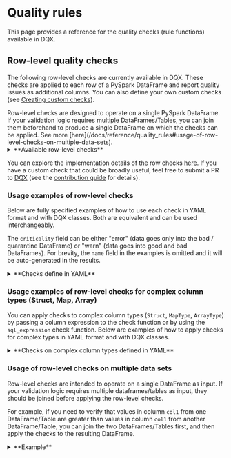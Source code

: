 
# Quality rules

This page provides a reference for the quality checks (rule functions) available in DQX.

## Row-level quality checks

The following row-level checks are currently available in DQX.
These checks are applied to each row of a PySpark DataFrame and report quality issues as additional columns.
You can also define your own custom checks (see [Creating custom checks](#creating-custom-checks)).

<Admonition type="warning" title="Applicability">
Row-level checks are designed to operate on a single PySpark DataFrame.
If your validation logic requires multiple DataFrames/Tables, you can join them beforehand to produce a single DataFrame on which the checks can be applied.
See more [here](/docs/reference/quality_rules#usage-of-row-level-checks-on-multiple-data-sets).
</Admonition>

<details style={{ backgroundColor: 'transparent', color: 'neutral' }}>
<summary>**Available row-level checks**</summary>
| Check                            | Description                                                                                                                                                                                                                                                                            | Arguments                                                                                                                                                                                                                                                                                                                                                                                                               |
| -------------------------------- | -------------------------------------------------------------------------------------------------------------------------------------------------------------------------------------------------------------------------------------------------------------------------------------- | ----------------------------------------------------------------------------------------------------------------------------------------------------------------------------------------------------------------------------------------------------------------------------------------------------------------------------------------------------------------------------------------------------------------------- |
| is_not_null                      | Checks whether the values in the input column are not null.                                                                                                                                                                                                                            | column: column to check (can be a string column name or a column expression)                                                                                                                                                                                                                                                                                                                                            |
| is_not_empty                     | Checks whether the values in the input column are not empty (but may be null).                                                                                                                                                                                                         | column: column to check (can be a string column name or a column expression)                                                                                                                                                                                                                                                                                                                                            |
| is_not_null_and_not_empty        | Checks whether the values in the input column are not null and not empty.                                                                                                                                                                                                              | column: column to check (can be a string column name or a column expression); trim_strings: optional boolean flag to trim spaces from strings                                                                                                                                                                                                                                                                           |
| is_in_list                       | Checks whether the values in the input column are present in the list of allowed values (null values are allowed).                                                                                                                                                                     | column: column to check (can be a string column name or a column expression); allowed: list of allowed values                                                                                                                                                                                                                                                                                                           |
| is_not_null_and_is_in_list       | Checks whether the values in the input column are not null and present in the list of allowed values.                                                                                                                                                                                  | column: column to check (can be a string column name or a column expression); allowed: list of allowed values                                                                                                                                                                                                                                                                                                           |
| is_not_null_and_not_empty_array  | Checks whether the values in the array input column are not null and not empty.                                                                                                                                                                                                        | column: column to check (can be a string column name or a column expression)                                                                                                                                                                                                                                                                                                                                            |
| is_in_range                      | Checks whether the values in the input column are in the provided range (inclusive of both boundaries).                                                                                                                                                                                | column: column to check (can be a string column name or a column expression); min_limit: min limit as number, date, timestamp, column name or sql expression; max_limit: max limit as number, date, timestamp, column name or sql expression                                                                                                                                                                            |
| is_not_in_range                  | Checks whether the values in the input column are outside the provided range (inclusive of both boundaries).                                                                                                                                                                           | column: column to check (can be a string column name or a column expression); min_limit: min limit as number, date, timestamp, column name or sql expression; max_limit: max limit as number, date, timestamp, column name or sql expression                                                                                                                                                                            |
| is_not_less_than                 | Checks whether the values in the input column are not less than the provided limit.                                                                                                                                                                                                    | column: column to check (can be a string column name or a column expression); limit: limit as number, date, timestamp, column name or sql expression                                                                                                                                                                                                                                                                    |
| is_not_greater_than              | Checks whether the values in the input column are not greater than the provided limit.                                                                                                                                                                                                 | column: column to check (can be a string column name or a column expression); limit: limit as number, date, timestamp, column name or sql expression                                                                                                                                                                                                                                                                    |
| is_valid_date                    | Checks whether the values in the input column have valid date formats.                                                                                                                                                                                                                 | column: column to check (can be a string column name or a column expression); date_format: optional date format (e.g. 'yyyy-mm-dd')                                                                                                                                                                                                                                                                                     |
| is_valid_timestamp               | Checks whether the values in the input column have valid timestamp formats.                                                                                                                                                                                                            | column: column to check (can be a string column name or a column expression); timestamp_format: optional timestamp format (e.g. 'yyyy-mm-dd HH:mm:ss')                                                                                                                                                                                                                                                                  |
| is_not_in_future                 | Checks whether the values in the input column contain a timestamp that is not in the future, where 'future' is defined as current_timestamp + offset (in seconds).                                                                                                                     | column: column to check (can be a string column name or a column expression); offset: offset to use; curr_timestamp: current timestamp, if not provided current_timestamp() function is used                                                                                                                                                                                                                            |
| is_not_in_near_future            | Checks whether the values in the input column contain a timestamp that is not in the near future, where 'near future' is defined as greater than the current timestamp but less than the current_timestamp + offset (in seconds).                                                      | column: column to check (can be a string column name or a column expression); offset: offset to use; curr_timestamp: current timestamp, if not provided current_timestamp() function is used                                                                                                                                                                                                                            |
| is_older_than_n_days             | Checks whether the values in one input column are at least N days older than the values in another column.                                                                                                                                                                             | column: column to check (can be a string column name or a column expression); days: number of days; curr_date: current date, if not provided current_date() function is used                                                                                                                                                                                                                                            |
| is_older_than_col2_for_n_days    | Checks whether the values in one input column are at least N days older than the values in another column.                                                                                                                                                                             | column1: first column to check (can be a string column name or a column expression); column2: second column to check (can be a string column name or a column expression); days: number of days                                                                                                                                                                                                                         |
| is_unique                        | Checks whether the values in the input column are unique and reports an issue for each row that contains a duplicate value. It supports uniqueness check for multiple columns (composite key). Null values are not considered duplicates by default, following the ANSI SQL standard.  | columns: columns to check (can be a list of column names or column expressions); window_spec: optional window specification as a string or column object, you must handle NULLs correctly using coalesce() to prevent rows exclusion; nulls_distinct: controls how null values are treated, default is True, thus nulls are not duplicates, eg. (NULL, NULL) not equals (NULL, NULL) and (1, NULL) not equals (1, NULL) |
| regex_match                      | Checks whether the values in the input column match a given regex.                                                                                                                                                                                                                     | column: column to check (can be a string column name or a column expression); regex: regex to check; negate: if the condition should be negated (true) or not                                                                                                                                                                                                                                                           |
| sql_expression                   | Checks whether the values meet the condition provided as an SQL expression, e.g. `a = 'str1' and a > b`                                                                                                                                                                                | expression: sql expression to check on a dataframe; msg: optional message to output; name: optional name of the resulting column; negate: if the condition should be negated                                                                                                                                                                                                                                            |
</details>

You can explore the implementation details of the row checks [here](https://github.com/databrickslabs/dqx/blob/main/src/databricks/labs/dqx/row_checks.py).
If you have a custom check that could be broadly useful, feel free to submit a PR to [DQX](https://github.com/databrickslabs/dqx) (see the [contribution guide](/docs/dev/contributing) for details).

### Usage examples of row-level checks

Below are fully specified examples of how to use each check in YAML format and with DQX classes. Both are equivalent and can be used interchangeably.

The `criticality` field can be either "error" (data goes only into the bad / quarantine DataFrame) or "warn" (data goes into good and bad DataFrames).
For brevity, the `name` field in the examples is omitted and it will be auto-generated in the results.

<details style={{ backgroundColor: 'transparent', color: 'neutral' }}>
<summary>**Checks define in YAML**</summary>
```yaml
# is_not_null check
- criticality: error
  check:
    function: is_not_null
    arguments:
      column: col1

# is_not_empty check
- criticality: error
  check:
    function: is_not_empty
    arguments:
      column: col1

# is_not_null_and_not_empty check
- criticality: error
  check:
    function: is_not_null_and_not_empty
    arguments:
      column: col1
      trim_strings: true

# is_in_list check
- criticality: error
  check:
    function: is_in_list
    arguments:
      column: col2
      allowed:
      - 1
      - 2
      - 3

# is_not_null_and_is_in_list check
- criticality: error
  check:
    function: is_not_null_and_is_in_list
    arguments:
      column: col2
      allowed:
      - 1
      - 2
      - 3

# is_not_null_and_not_empty_array check
- criticality: error
  check:
    function: is_not_null_and_not_empty_array
    arguments:
      column: col4

# is_in_range check
- criticality: error
  check:
    function: is_in_range
    arguments:
      column: col2
      min_limit: 1
      max_limit: 10
- criticality: error
  check:
    function: is_in_range
    arguments:
      column: col5
      min_limit: 2025-01-01
      max_limit: 2025-02-24
- criticality: error
  check:
    function: is_in_range
    arguments:
      column: col6
      min_limit: 2025-01-01 00:00:00
      max_limit: 2025-02-24 01:00:00
- criticality: error
  check:
    function: is_in_range
    arguments:
      column: col3
      min_limit: col2
      max_limit: col2 * 2

# is_not_in_range check
- criticality: error
  check:
    function: is_not_in_range
    arguments:
      column: col2
      min_limit: 11
      max_limit: 20
- criticality: error
  check:
    function: is_not_in_range
    arguments:
      column: col5
      min_limit: 2025-02-25
      max_limit: 2025-02-26
- criticality: error
  check:
    function: is_not_in_range
    arguments:
      column: col6
      min_limit: 2025-02-25 00:00:00
      max_limit: 2025-02-26 01:00:00
- criticality: error
  check:
    function: is_not_in_range
    arguments:
      column: col3
      min_limit: col2 + 10
      max_limit: col2 * 10

# is_not_less_than check
- criticality: error
  check:
    function: is_not_less_than
    arguments:
      column: col2
      limit: 0
- criticality: error
  check:
    function: is_not_less_than
    arguments:
      column: col5
      limit: 2025-01-01
- criticality: error
  check:
    function: is_not_less_than
    arguments:
      column: col6
      limit: 2025-01-01 01:00:00
- criticality: error
  check:
    function: is_not_less_than
    arguments:
      column: col3
      limit: col2 - 10

# is_not_greater_than check
- criticality: error
  check:
    function: is_not_greater_than
    arguments:
      column: col2
      limit: 10
- criticality: error
  check:
    function: is_not_greater_than
    arguments:
      column: col5
      limit: 2025-03-01
- criticality: error
  check:
    function: is_not_greater_than
    arguments:
      column: col6
      limit: 2025-03-24 01:00:00
- criticality: error
  check:
    function: is_not_greater_than
    arguments:
      column: col3
      limit: col2 + 10

# is_valid_date check
- criticality: error
  check:
    function: is_valid_date
    arguments:
      column: col5
- criticality: error
  name: col5_is_not_valid_date2
  check:
    function: is_valid_date
    arguments:
      column: col5
      date_format: yyyy-MM-dd

# is_valid_timestamp check
- criticality: error
  check:
    function: is_valid_timestamp
    arguments:
      column: col6
      timestamp_format: yyyy-MM-dd HH:mm:ss
- criticality: error
  name: col6_is_not_valid_timestamp2
  check:
    function: is_valid_timestamp
    arguments:
      column: col6

# is_not_in_future check
- criticality: error
  check:
    function: is_not_in_future
    arguments:
      column: col6
      offset: 86400

# is_not_in_near_future check
- criticality: error
  check:
    function: is_not_in_near_future
    arguments:
      column: col6
      offset: 36400

# is_older_than_n_days check
- criticality: error
  check:
    function: is_older_than_n_days
    arguments:
      column: col5
      days: 10000

# is_older_than_col2_for_n_days check
- criticality: error
  check:
    function: is_older_than_col2_for_n_days
    arguments:
      column1: col5
      column2: col6
      days: 2

# is_unique check
- criticality: error
  check:
    function: is_unique
    arguments:
      columns:
      - col1

# is_unique on multiple columns (composite key), nulls are distinct (default behavior)
# eg. (1, NULL) not equals (1, NULL) and (NULL, NULL) not equals (NULL, NULL)
- criticality: error
  name: composite_key_col1_and_col2_is_not_unique
  check:
    function: is_unique
    arguments:
      columns:
      - col1
      - col2

# is_unique on multiple columns (composite key), nulls are not distinct
# eg. (1, NULL) equals (1, NULL) and (NULL, NULL) equals (NULL, NULL)
- criticality: error
  name: composite_key_col1_and_col2_is_not_unique_not_nulls_distinct
  check:
    function: is_unique
    arguments:
      columns:
      - col1
      - col2
      nulls_distinct: False

# is_unique check with custom window
# provide default value for NULL in the time column of the window spec using coalesce() to prevent rows exclusion!
- criticality: error
  name: col1_is_not_unique_custom_window
  check:
    function: is_unique
    arguments:
      columns:
      - col1
      window_spec: window(coalesce(col6, '1970-01-01'), '10 minutes')

# regex_match check
- criticality: error
  check:
    function: regex_match
    arguments:
      column: col2
      regex: '[0-9]+'
      negate: false

# sql_expression check
- criticality: error
  check:
    function: sql_expression
    arguments:
      expression: col3 >= col2 and col3 <= 10
      msg: col3 is less than col2 and col3 is greater than 10
      name: custom_output_name
      negate: false

# apply check to multiple columns
- criticality: error
  check:
    function: is_not_null # 'column' as first argument
    for_each_column: # apply the check for each column
    - col3
    - col5
- criticality: error
  check:
    function: is_unique # 'column' as first argument
    for_each_column: # apply the check for each list of columns
    - [col3, col5]
    - [col1]
```
</details>

<details style={{ backgroundColor: 'transparent', color: 'neutral' }}>
<summary>**Checks defined using DQX classes**</summary>
```python
from databricks.labs.dqx.rule import DQRowRule, DQRowRuleForEachCol
from databricks.labs.dqx import row_checks
from datetime import datetime

checks = [
    # is_not_null check
    DQRowRule(
      criticality="error",
      check_func=row_checks.is_not_null,
      column="col1"
    ),
    # is_not_empty check
    DQRowRule(
      criticality="error",
      check_func=row_checks.is_not_empty,
      column="col1"
    ),
    # is_not_null_and_not_empty check
    DQRowRule(
      criticality="error",
      check_func=row_checks.is_not_null_and_not_empty,
      column="col1",
      check_func_kwargs={"trim_strings": True}
    ),
    # is_in_list check
    DQRowRule(
      criticality="error",
      check_func=row_checks.is_in_list,
      column="col2",
      check_func_args=[[1, 2, 3]]
    ),
    # is_not_null_and_is_in_list check
    DQRowRule(
      criticality="error",
      check_func=row_checks.is_not_null_and_is_in_list,
      column="col2",
      check_func_args=[[1, 2, 3]]
    ),
    # is_not_null_and_not_empty_array check
    DQRowRule(
      criticality="error",
      check_func=row_checks.is_not_null_and_not_empty_array,
      column="col4"
    ),
    # is_in_range check
    DQRowRule(
      criticality="error",
      check_func=row_checks.is_in_range,
      column="col2",
      check_func_kwargs={"min_limit": 1, "max_limit": 10}
    ),
    DQRowRule(
      criticality="error",
      check_func=row_checks.is_in_range,
      column="col5",
      check_func_kwargs={
        "min_limit": datetime(2025, 1, 1).date(),
        "max_limit": datetime(2025, 2, 24).date()
      }
    ),
    DQRowRule(
      criticality="error",
      check_func=row_checks.is_in_range,
      column="col6",
      check_func_kwargs={
        "min_limit": datetime(2025, 1, 1, 0, 0, 0),
        "max_limit": datetime(2025, 2, 24, 1, 0, 0)
      }
    ),
    DQRowRule(
      criticality="error",
      check_func=row_checks.is_in_range,
      column="col3",
      check_func_kwargs={
        "min_limit": "col2",
        "max_limit": "col2 * 2"
      }
    ),
    # is_not_in_range check
    DQRowRule(
      criticality="error",
      check_func=row_checks.is_not_in_range,
      column="col2",
      check_func_kwargs={
        "min_limit": 11,
        "max_limit": 20
      }
    ),
    DQRowRule(
      criticality="error",
      check_func=row_checks.is_not_in_range,
      column="col5",
      check_func_kwargs={
        "min_limit": datetime(2025, 2, 25).date(),
        "max_limit": datetime(2025, 2, 26).date()
      }
    ),
    DQRowRule(
      criticality="error",
      check_func=row_checks.is_not_in_range,
      column="col6",
      check_func_kwargs={
        "min_limit": datetime(2025, 2, 25, 0, 0, 0),
        "max_limit": datetime(2025, 2, 26, 1, 0, 0)
      }
    ),
    DQRowRule(
      criticality="error",
      check_func=row_checks.is_not_in_range,
      column="col3",
      check_func_kwargs={
        "min_limit": "col2 + 10",
        "max_limit": "col2 * 10"
      }
    ),
    # is_not_less_than check
    DQRowRule(
      criticality="error",
      check_func=row_checks.is_not_less_than,
      column="col2",
      check_func_kwargs={"limit": 0}
    ),
    DQRowRule(
      criticality="error",
      check_func=row_checks.is_not_less_than,
      column="col5",
      check_func_kwargs={"limit": datetime(2025, 1, 1).date()}
    ),
    DQRowRule(
      criticality="error",
      check_func=row_checks.is_not_less_than,
      column="col6",
      check_func_kwargs={"limit": datetime(2025, 1, 1, 1, 0, 0)}
    ),
    DQRowRule(
      criticality="error",
      check_func=row_checks.is_not_less_than,
      column="col3",
      check_func_kwargs={"limit": "col2 - 10"}
    ),
    # is_not_greater_than check
    DQRowRule(
      criticality="error",
      check_func=row_checks.is_not_greater_than,
      column="col2",
      check_func_kwargs={"limit": 10}
    ),
    DQRowRule(
      criticality="error",
      check_func=row_checks.is_not_greater_than,
      column="col5",
      check_func_kwargs={"limit": datetime(2025, 3, 1).date()}
    ),
    DQRowRule(
      criticality="error",
      check_func=row_checks.is_not_greater_than,
      column="col6",
      check_func_kwargs={"limit": datetime(2025, 3, 24, 1, 0, 0)}
    ),
    DQRowRule(
      criticality="error",
      check_func=row_checks.is_not_greater_than,
      column="col3",
      check_func_kwargs={"limit": "col2 + 10"}
    ),
    # is_valid_date check
    DQRowRule(
      criticality="error",
      check_func=row_checks.is_valid_date,
      column="col5"
    ),
    DQRowRule(
      criticality="error",
      check_func=row_checks.is_valid_date,
      column="col5",
      check_func_kwargs={"date_format": "yyyy-MM-dd"},
      name="col5_is_not_valid_date2"
    ),
    # is_valid_timestamp check
    DQRowRule(
      criticality="error",
      check_func=row_checks.is_valid_timestamp,
      column="col6"
    ),
    DQRowRule(
      criticality="error",
      check_func=row_checks.is_valid_timestamp,
      column="col6",
      check_func_kwargs={"timestamp_format": "yyyy-MM-dd HH:mm:ss"},
      name="col6_is_not_valid_timestamp2"
    ),
    # is_not_in_future check
    DQRowRule(
      criticality="error",
      check_func=row_checks.is_not_in_future,
      column="col6",
      check_func_kwargs={"offset": 86400}
    ),
    # is_not_in_near_future check
    DQRowRule(
      criticality="error",
      check_func=row_checks.is_not_in_near_future,
      column="col6",
      check_func_kwargs={"offset": 36400}
    ),
    # is_older_than_n_days check
    DQRowRule(
      criticality="error",
      check_func=row_checks.is_older_than_n_days,
      column="col5",
      check_func_kwargs={"days": 10000}
    ),
    # is_older_than_col2_for_n_days check
    DQRowRule(
      criticality="error",
      check_func=row_checks.is_older_than_col2_for_n_days,
      check_func_args=["col5", "col6", 2]
    ),
    # is_unique check defined using list of columns as string
    DQRowRule(
      criticality="error",
      check_func=row_checks.is_unique,
      columns=["col1"]
    ),
    # is_unique check defined using list of columns
    DQRowRule(
      criticality="error",
      check_func=row_checks.is_unique,
      columns=[F.col("col1")]
    ),
    # is_unique on multiple columns (composite key), nulls are distinct (default behavior)
    # eg. (1, NULL) not equals (1, NULL) and (NULL, NULL) not equals (NULL, NULL)
    DQRowRule(
      criticality="error",
      name="composite_key_col1_and_col2_is_not_unique",
      check_func=row_checks.is_unique,
      columns=["col1", "col2"]
    ),
    # is_unique on multiple columns (composite key), nulls are not distinct
    # eg. (1, NULL) equals (1, NULL) and (NULL, NULL) equals (NULL, NULL)
    DQRowRule(
      criticality="error",
      name="composite_key_col1_and_col2_is_not_unique_nulls_not_distinct",
      check_func=row_checks.is_unique,
      columns=["col1", "col2"],
      check_func_kwargs={
        "nulls_distinct": False
      }
    ),
    # is_unique check with custom window
    DQRowRule(
      criticality="error",
      name="col1_is_not_unique_custom_window",
      # provide default value for NULL in the time column of the window spec using coalesce()
      # to prevent rows exclusion!
      check_func=row_checks.is_unique,
      columns=["col1"],
      check_func_kwargs={
        "window_spec": F.window(F.coalesce(F.col("col6"), F.lit(datetime(1970, 1, 1))), "10 minutes")
      }
    ),
    # regex_match check
    DQRowRule(
      criticality="error",
      check_func=row_checks.regex_match,
      column="col2",
      check_func_kwargs={
        "regex": "[0-9]+", "negate": False
      }
    ),
    # sql_expression check
    DQRowRule(
      criticality="error",
      check_func=row_checks.sql_expression,
      check_func_kwargs={
        "expression": "col3 >= col2 and col3 <= 10",
        "msg": "col3 is less than col2 and col3 is greater than 10",
        "name": "custom_output_name",
        "negate": False
      }
    ),
]

# apply check to multiple columns
checks = checks + DQRowRuleForEachCol(
  check_func=row_checks.is_not_null,  # 'column' as first argument
  criticality="error",
  columns=["col3", "col5"]  # apply the check for each column
).get_rules() + DQRowRuleForEachCol(
  check_func=row_checks.is_unique,  # 'columns' as first argument
  criticality="error",
  columns=[["col3", "col5"], ["col1"]]  # apply the check for each list of columns
).get_rules()
```
</details>

### Usage examples of row-level checks for complex column types (Struct, Map, Array)

You can apply checks to complex column types (`Struct`, `MapType`, `ArrayType`) by passing a column expression to the check function or by using the `sql_expression` check function.
Below are examples of how to apply checks for complex types in YAML format and with DQX classes.

<details style={{ backgroundColor: 'transparent', color: 'neutral' }}>
<summary>**Checks on complex column types defined in YAML**</summary>
```yaml
# is_not_null check applied to a struct column element (dot notation)
- criticality: error
  check:
    function: is_not_null
    arguments:
      column: col8.field1

# is_not_null check applied to a map column element
- criticality: error
  check:
    function: is_not_null
    arguments:
      column: try_element_at(col7, 'key1')

# is_not_null check applied to an array column element at the specified position
- criticality: error
  check:
    function: is_not_null
    arguments:
      column: try_element_at(col4, 1)

# is_not_greater_than check applied to an array column
- criticality: error
  check:
    function: is_not_greater_than
    arguments:
      column: array_max(col4)
      limit: 10

# is_not_less_than check applied to an array column
- criticality: error
  check:
    function: is_not_less_than
    arguments:
      column: array_min(col4)
      limit: 1

# sql_expression check applied to a map column element
- criticality: error
  check:
    function: sql_expression
    arguments:
      expression: try_element_at(col7, 'key1') < 10
      msg: col7 element 'key1' is less than 10
      name: col7_element_key1_less_than_10
      negate: false

# sql_expression check applied to an array of map column elements
- criticality: error
  check:
    function: sql_expression
    arguments:
      expression: not exists(col4, x -> x >= 10)
      msg: array col4 has an element greater than 10
      name: col4_all_elements_less_than_10
      negate: false

# apply check to multiple columns (simple col, struct, map and array)
- criticality: error
  check:
    function: is_not_null
    for_each_column:
    - col1 # col
    - col8.field1 # struct col
    - try_element_at(col7, 'key1') # map col
    - try_element_at(col4, 1) # array col
```
</details>

<details style={{ backgroundColor: 'transparent', color: 'neutral' }}>
<summary>**Checks on complex column types defined using DQX classes**</summary>
```python
import pyspark.sql.functions as F
from databricks.labs.dqx.rule import DQRowRule, DQRowRuleForEachCol
from databricks.labs.dqx import row_checks

checks = [
    # is_not_null check applied to a struct column element (dot notation)
    DQRowRule(
      criticality="error",
      check_func=row_checks.is_not_null,
      column="col8.field1",
    ),
    # is_not_null check applied to a map column element
    DQRowRule(
      criticality="error",
      check_func=row_checks.is_not_null,
      column=F.try_element_at("col7", F.lit("key1")),
    ),
    # is_not_null check applied to an array column element at the specified position
    DQRowRule(
      criticality="error",
      check_func=row_checks.is_not_null,
      column=F.try_element_at("col4", F.lit(1)),
    ),
    # is_not_greater_than check applied to an array column
    DQRowRule(
      criticality="error",
      check_func=row_checks.is_not_greater_than,
      column=F.array_max("col4"),
      check_func_kwargs={"limit": 10},
    ),
    # is_not_less_than check applied to an array column
    DQRowRule(
      criticality="error",
      check_func=row_checks.is_not_less_than,
      column=F.array_min("col4"),
      check_func_kwargs={"limit": 1},
    ),
    # sql_expression check applied to a map column element
    DQRowRule(
      criticality="error",
      check_func=row_checks.sql_expression,
      check_func_kwargs={
        "expression": "try_element_at(col7, 'key1') < 10",
        "msg": "col7 element 'key1' is less than 10",
        "name": "col7_element_key1_less_than_10",
        "negate": False,
      },
    ),
    # sql_expression check applied to an array of map column elements
    DQRowRule(
      criticality="error",
      check_func=row_checks.sql_expression,
      check_func_kwargs={
        "expression": "not exists(col4, x -> x >= 10)",
        "msg": "array col4 has an element greater than 10",
        "name": "col4_all_elements_less_than_10",
        "negate": False,
      },
    ),
]

# apply check to multiple columns (simple col, map and array)
checks = checks + DQRowRuleForEachCol(
    check_func=row_checks.is_not_null,
    criticality="error",
    columns=[
      "col1",  # col as string
      F.col("col2"),  # col
      "col8.field1",  # struct col
      F.try_element_at("col7", F.lit("key1")),  # map col
      F.try_element_at("col4", F.lit(1))  # array col
    ]
  ).get_rules()
```
</details>

### Usage of row-level checks on multiple data sets

Row-level checks are intended to operate on a single DataFrame as input. If your validation logic requires multiple dataframes/tables as input, they should be joined before applying the row-level checks.

For example, if you need to verify that values in column `col1` from one DataFrame/Table are greater than values in column `col1` from another DataFrame/Table, you can join the two DataFrames/Tables first, and then apply the checks to the resulting DataFrame.

<details style={{ backgroundColor: 'transparent', color: 'neutral' }}>
<summary>**Example**</summary>
```python
from databricks.labs.dqx.engine import DQEngine
from databricks.sdk import WorkspaceClient

# Join and filter two input tables
input_df = spark.sql("""
  SELECT t2.col1, t2.col2, t2.col3
  FROM (
      SELECT DISTINCT col1 FROM table1 WHERE col4 = 'foo'
  ) AS t1
  JOIN table2 AS t2
  ON t1.col1 = t2.col1
  WHERE t2.col1 > 0
""")

# Define and apply checks on the joined data sets
checks = yaml.safe_load("""
- criticality: error
  check:
    function: is_not_null
    arguments:
      column: col1
- criticality: error
  check:
    function: sql_expression
    arguments:
      expression: col3 >= col2 and col3 <= 10
      msg: col3 is less than col2 and col3 is greater than 10
      name: custom_output_name
      negate: false
""")

dq_engine = DQEngine(WorkspaceClient())
good_df, quarantine_df = dq_engine.apply_checks_by_metadata_and_split(input_df, checks)
```
</details>

## Applying filters on checks

You can apply checks to a part of the DataFrame by using a `filter`.
For example, to check that a column `a` is not null only when a column `b` is positive, you can define the check as follows:
```yaml
- criticality: error
  filter: col2 > 0
  check:
    function: is_not_null
    arguments:
      column: col1
```

## Creating custom checks

### Custom checks with SQL Expression

You can define custom checks using SQL Expression rule (`sql_expression`),
for example:
```yaml
- criticality: error
  check:
    function: sql_expression
    arguments:
      expression: col1 LIKE '%foo'
      msg: col1 ends with 'foo'
```

SQL Expressions are also useful if you need to make cross-column validation, for example:
```yaml
- criticality: error
  check:
    function: sql_expression
    arguments:
      expression: col1 > col2
      msg: col1 is greater than col2
```

### Custom checks as a Python function

If you need a reusable check or want to implement more complex logic which is challenging to implement using SQL expression, you can define your own custom check function.
A check function is a callable that uses `make_condition` to return `pyspark.sql.Column`.

#### Custom check example

<Tabs>
  <TabItem value="Python" label="Python" default>
    ```python
    import pyspark.sql.functions as F
    from pyspark.sql import Column
    from databricks.labs.dqx.row_checks import make_condition

    def ends_with_foo(column: str) -> Column:
      col_expr = F.col(column)
      return make_condition(col_expr.endswith("foo"), f"Column {column} ends with foo", f"{column}_ends_with_foo")
    ```
  </TabItem>
</Tabs>

#### Execution of the custom check using DQX classes

<Tabs>
  <TabItem value="Python" label="Python" default>
    ```python
    import yaml
    from databricks.labs.dqx.engine import DQEngine
    from databricks.sdk import WorkspaceClient
    from databricks.labs.dqx.rule import DQRowRule
    from databricks.labs.dqx.row_checks import is_not_null

    checks = [
      DQRowRule(criticality="error", check_func=is_not_null, column="col1"),
      DQRowRule(criticality="error", check_func=ends_with_foo, column="col1"),
    ]

    dq_engine = DQEngine(WorkspaceClient())

    # Option 1: apply quality rules on the dataframe and provide valid and invalid (quarantined) dataframes
    valid_df, quarantined_df = dq_engine.apply_checks_and_split(input_df, checks)

    # Option 2: apply quality rules on the dataframe and report issues as additional columns
    valid_and_quarantined_df = dq_engine.apply_checks_by_metadata(input_df, checks)
    ```
  </TabItem>
</Tabs>

#### Execution of the custom check using YAML definition

<Tabs>
  <TabItem value="Python" label="Python" default>
    ```python
    import yaml
    from databricks.labs.dqx.engine import DQEngine
    from databricks.sdk import WorkspaceClient

    checks = yaml.safe_load("""
    - criticality: error
      check:
        function: ends_with_foo
        arguments:
          column: col1
    - criticality: error
      check:
        function: is_not_null
        arguments:
          column: col1
    """)

    dq_engine = DQEngine(WorkspaceClient())

    custom_check_functions = {"ends_with_foo": ends_with_foo}  # list of custom check functions
    # or include all functions with globals() for simplicity
    #custom_check_functions=globals()

    # Option 1: apply quality rules on the dataframe and provide valid and invalid (quarantined) dataframes
    valid_df, quarantined_df = dq_engine.apply_checks_by_metadata_and_split(input_df, checks, custom_check_functions)

    # Option 2: apply quality rules on the dataframe and report issues as additional columns
    valid_and_quarantined_df = dq_engine.apply_checks_by_metadata(input_df, checks, custom_check_functions)
    ```
  </TabItem>
</Tabs>

